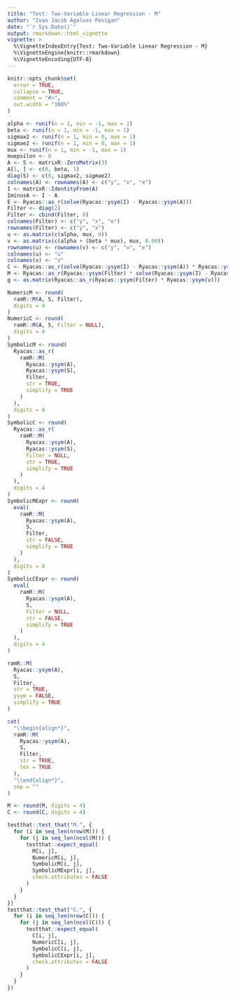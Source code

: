 ```yaml
---
title: "Test: Two-Variable Linear Regression - M"
author: "Ivan Jacob Agaloos Pesigan"
date: "`r Sys.Date()`"
output: rmarkdown::html_vignette
vignette: >
  %\VignetteIndexEntry{Test: Two-Variable Linear Regression - M}
  %\VignetteEngine{knitr::rmarkdown}
  %\VignetteEncoding{UTF-8}
---
```



```r
knitr::opts_chunk$set(
  error = TRUE,
  collapse = TRUE,
  comment = "#>",
  out.width = "100%"
)
```



```r
alpha <- runif(n = 1, min = -1, max = 1)
beta <- runif(n = 1, min = -1, max = 1)
sigmax2 <- runif(n = 1, min = 0, max = 1)
sigmae2 <- runif(n = 1, min = 0, max = 1)
mux <- runif(n = 1, min = -1, max = 1)
muepsilon <- 0
A <- S <- matrixR::ZeroMatrix(3)
A[1, ] <- c(0, beta, 1)
diag(S) <- c(0, sigmax2, sigmae2)
colnames(A) <- rownames(A) <- c("y", "x", "e")
I <- matrixR::IdentityFrom(A)
IminusA <- I - A
E <- Ryacas::as_r(solve(Ryacas::ysym(I) - Ryacas::ysym(A)))
Filter <- diag(2)
Filter <- cbind(Filter, 0)
colnames(Filter) <- c("y", "x", "e")
rownames(Filter) <- c("y", "x")
u <- as.matrix(c(alpha, mux, 0))
v <- as.matrix(c(alpha + (beta * mux), mux, 0.00))
rownames(u) <- rownames(v) <- c("y", "x", "e")
colnames(u) <- "u"
colnames(v) <- "v"
C <- Ryacas::as_r(solve(Ryacas::ysym(I) - Ryacas::ysym(A)) * Ryacas::ysym(S) * t(solve(Ryacas::ysym(I) - Ryacas::ysym(A))))
M <- Ryacas::as_r(Ryacas::ysym(Filter) * solve(Ryacas::ysym(I) - Ryacas::ysym(A)) * Ryacas::ysym(S) * t(solve(Ryacas::ysym(I) - Ryacas::ysym(A))) * t(Ryacas::ysym(Filter)))
g <- as.matrix(Ryacas::as_r(Ryacas::ysym(Filter) * Ryacas::ysym(v)))
```


\begin{equation}
  \begin{split}
    y &= \alpha + \beta x + \varepsilon \\
    y &= `r alpha` + `r beta` x + \varepsilon
  \end{split}
\end{equation}


```r
NumericM <- round(
  ramR::M(A, S, Filter),
  digits = 4
)
NumericC <- round(
  ramR::M(A, S, Filter = NULL),
  digits = 4
)
SymbolicM <- round(
  Ryacas::as_r(
    ramR::M(
      Ryacas::ysym(A),
      Ryacas::ysym(S),
      Filter,
      str = TRUE,
      simplify = TRUE
    )
  ),
  digits = 4
)
SymbolicC <- round(
  Ryacas::as_r(
    ramR::M(
      Ryacas::ysym(A),
      Ryacas::ysym(S),
      Filter = NULL,
      str = TRUE,
      simplify = TRUE
    )
  ),
  digits = 4
)
SymbolicMExpr <- round(
  eval(
    ramR::M(
      Ryacas::ysym(A),
      S,
      Filter,
      str = FALSE,
      simplify = TRUE
    )
  ),
  digits = 4
)
SymbolicCExpr <- round(
  eval(
    ramR::M(
      Ryacas::ysym(A),
      S,
      Filter = NULL,
      str = FALSE,
      simplify = TRUE
    )
  ),
  digits = 4
)
```



```r
ramR::M(
  Ryacas::ysym(A),
  S,
  Filter,
  str = TRUE,
  ysym = FALSE,
  simplify = TRUE
)
```



```r
cat(
  "\\begin{align*}",
  ramR::M(
    Ryacas::ysym(A),
    S,
    Filter,
    str = TRUE,
    tex = TRUE
  ),
  "\\end{align*}",
  sep = ""
)
```



```r
M <- round(M, digits = 4)
C <- round(C, digits = 4)
```



```r
testthat::test_that("M.", {
  for (i in seq_len(nrow(M))) {
    for (j in seq_len(ncol(M))) {
      testthat::expect_equal(
        M[i, j],
        NumericM[i, j],
        SymbolicM[i, j],
        SymbolicMExpr[i, j],
        check.attributes = FALSE
      )
    }
  }
})
testthat::test_that("C.", {
  for (i in seq_len(nrow(C))) {
    for (j in seq_len(ncol(C))) {
      testthat::expect_equal(
        C[i, j],
        NumericC[i, j],
        SymbolicC[i, j],
        SymbolicCExpr[i, j],
        check.attributes = FALSE
      )
    }
  }
})
```

